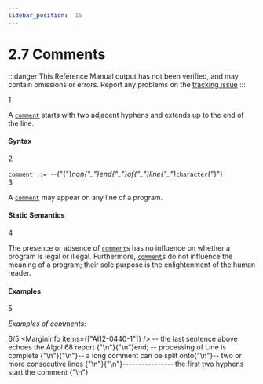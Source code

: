 ```yaml
---
sidebar_position:  15
---
```


# 2.7 Comments

:::danger
This Reference Manual output has not been verified,
and may contain omissions or errors.
Report any problems on the [tracking issue](https://github.com/ada-lang-io/ada-lang-io/issues/20)
:::


<MarginText>1</MarginText>
<p>A <code><a href="/docs/arm/AA-2/AA-2.7#S0018">comment</a></code> starts with two adjacent hyphens and extends up to the end of the line. <br /></p>


#### Syntax

<MarginText>2</MarginText>

<CodeBlock>
<code>comment</code><a id="S0018"></a><code> ::= </code>--{"{"}<em>non{"_"}end{"_"}of{"_"}line{"_"}</em><code>character</code>{"}"}<br />

</CodeBlock>
<MarginText>3</MarginText>
<p class="Indented2">A <code><a href="/docs/arm/AA-2/AA-2.7#S0018">comment</a></code> may appear on any line of a program. <br /></p>


#### Static Semantics

<MarginText>4</MarginText>
<p>The presence or absence of <code><a href="/docs/arm/AA-2/AA-2.7#S0018">comment</a></code>s has no influence on whether a program is legal or illegal. Furthermore, <code><a href="/docs/arm/AA-2/AA-2.7#S0018">comment</a></code>s do not influence the meaning of a program; their sole purpose is the enlightenment of the human reader. <br /></p>


#### Examples

<MarginText>5</MarginText>
<p><em>Examples of comments:</em> <br /></p>

<MarginText>6/5</MarginText>
<MarginInfo items={["AI12-0440-1"]} />
<CodeBlock language="ada">
--  the last sentence above echoes the Algol 68 report {"\n"}{"\n"}end;  --  processing of Line is complete {"\n"}{"\n"}--  a long comment can be split onto{"\n"}--  two or more consecutive lines   {"\n"}{"\n"}----------------  the first two hyphens start the comment  {"\n"}

</CodeBlock>
